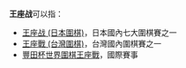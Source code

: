 '''王座战'''可以指：

* [[王座战_(日本圍棋)|王座战 (日本圍棋)]]，日本國內七大圍棋賽之一
* [[王座戰_(台灣圍棋)|王座戰 (台灣圍棋)]]，台灣國內圍棋賽之一
* [[豐田杯世界圍棋王座戰|豐田杯世界圍棋王座戰]]，國際賽事

{{disambig|Cat=組織機構消歧義}}
